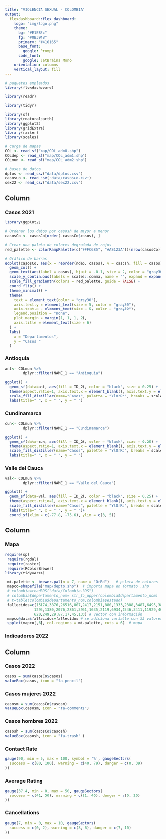```yaml
---
title: "VIOLENCIA SEXUAL - COLOMBIA"
output: 
  flexdashboard::flex_dashboard:
    logo: "img/logo.png"
    theme:
      bg: "#E1E8Ec"
      fg: "#0B3948" 
      primary: "#416165"
      base_font:
        google: Prompt
      code_font:
        google: JetBrains Mono
    orientation: columns
    vertical_layout: fill
---
```


```r
# paquetes empleados
library(flexdashboard)

library(readr)

library(tidyr)

library(sf)
library(rnaturalearth)
library(ggplot2)
library(gridExtra)
library(raster)
library(scales)

# carga de mapas
COL <- read_sf("map/COL_adm0.shp")
COLdep <- read_sf("map/COL_adm1.shp")
COLmun <- read_sf("map/COL_adm2.shp")

# bases de datos
dptos <- read_csv("data/dptos.csv")
casosCo <- read_csv("data/casosCo.csv")
sex22 <- read_csv("data/sex22.csv")

```

Column {data-width=650 .tabset}
-----------------------------------------------------------------------

### Casos 2021

```r
library(ggplot2)

# Ordenar los datos por casosh de mayor a menor
casosCo <- casosCo[order(-casosCo$casos), ]

# Crear una paleta de colores degradada de rojos
red_palette <- colorRampPalette(c("#FFC685", "#AE123A"))(nrow(casosCo))

# Gráfico de barras
ggplot(casosCo, aes(x = reorder(ndep, casos), y = casosh, fill = casos)) + 
  geom_col() + 
  geom_text(aes(label = casos), hjust = -0.1, size = 2, color = "gray30") +
  scale_y_continuous(labels = scales::comma, name = "", expand = expansion(mult = c(0, 0.05))) +
  scale_fill_gradientn(colors = red_palette, guide = FALSE) +
  coord_flip() + 
  theme_minimal() +
  theme(
    text = element_text(color = "gray30"),
    axis.text.y = element_text(size = 5, color = "gray30"),
    axis.text.x = element_text(size = 5, color = "gray30"),
    legend.position = "none",
    plot.margin = margin(1, 1, 1, 2),
    axis.title = element_text(size = 6)
  ) +
  labs(
    x = "Departamentos",
    y = "Casos "
  )

```

### Antioquia

```r
ant<- COLmun %>% 
        dplyr::filter(NAME_1 == "Antioquia")

ggplot() +
  geom_sf(data=ant, aes(fill = ID_2), color = "black", size = 0.25) +
  theme(aspect.ratio=1, axis.text.x = element_blank(), axis.text.y = element_blank())+
  scale_fill_distiller(name="Casos", palette = "YlOrRd", breaks = scales::pretty_breaks(n = 5))+
  labs(title=" ", x = " ", y = " ")


```


### Cundinamarca

```r
cun<- COLmun %>% 
        dplyr::filter(NAME_1 == "Cundinamarca")

ggplot() +
  geom_sf(data=cun, aes(fill = ID_2), color = "black", size = 0.25) +
  theme(aspect.ratio=1, axis.text.x = element_blank(), axis.text.y = element_blank())+
  scale_fill_distiller(name="Casos", palette = "YlOrRd", breaks = scales::pretty_breaks(n = 5))+
  labs(title=" ", x = " ", y = " ")

```


### Valle del Cauca

```r
val<- COLmun %>% 
        dplyr::filter(NAME_1 == "Valle del Cauca")

ggplot() +
  geom_sf(data=val, aes(fill = ID_2), color = "black", size = 0.25) +
  theme(aspect.ratio=1, axis.text.x = element_blank(), axis.text.y = element_blank())+
  scale_fill_distiller(name="Casos", palette = "YlOrRd", breaks = scales::pretty_breaks(n = 5))+
  labs(title=" ", x = " ", y = " ")+
  coord_sf(xlim = c(-77.8, -75.6), ylim = c(3, 5))

```



Column {data-width=350}
-----------------------------------------------------------------------

### Mapa 

```r
require(sp)
 require(rgdal)
 require(raster)
 require(RColorBrewer)
library(tidyverse)

 mi.palette <- brewer.pal(n = 7, name = "OrRd")   # paleta de colores
 mapco=shapefile("map/depto.shp")  # importa mapa en formato .shp
 # colombia=readRDS("data/Colombia.RDS")
 # colombia$departamento_nom= str_to_upper(colombia$departamento_nom)
 # t=table(colombia$departamento_nom,colombia$estado)
 fallecidos=c(15174,3876,26516,807,2417,2151,880,1333,2388,3487,6495,382,2880,
             1296,1380,2076,2861,3961,1635,2119,6934,1546,3411,11929,400,844,
             620,249,29,87,17,45,133) # vector con información
 mapco@data$fallecidos=fallecidos # se adiciona variable con 33 valores = 33 dptos, en mismo orden
 spplot(mapco[,6], col.regions = mi.palette, cuts = 6)  # mapa
```


### Indicadores 2022

Column {data-width=50}
-----------------------------------------------------------------------

### Casos 2022

```r
casos = sum(casosCo$casos)
valueBox(casos, icon = "fa-pencil")
```

### Casos mujeres 2022

```r
casosm = sum(casosCo$casosm)
valueBox(casosm, icon = "fa-comments")
```

### Casos hombres 2022

```r
casosh = sum(casosCo$casosh)
valueBox(casosh, icon = "fa-trash" )
```

### Contact Rate

```r
gauge(90, min = 0, max = 100, symbol = '%', gaugeSectors(
  success = c(80, 100), warning = c(40, 79), danger = c(0, 39)
))
```

### Average Rating 

```r
gauge(37.4, min = 0, max = 50, gaugeSectors(
  success = c(41, 50), warning = c(21, 40), danger = c(0, 20)
))
```

### Cancellations

```r
gauge(7, min = 0, max = 10, gaugeSectors(
  success = c(0, 2), warning = c(3, 6), danger = c(7, 10)
))
```

